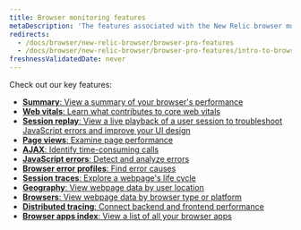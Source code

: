 ```yaml
---
title: Browser monitoring features
metaDescription: 'The features associated with the New Relic browser monitoring Pro and Pro+SPA agents.'
redirects:
  - /docs/browser/new-relic-browser/browser-pro-features
  - /docs/browser/new-relic-browser/browser-pro-features/intro-to-browser-pro-features
freshnessValidatedDate: never
---
```


Check out our key <InlinePopover type="browser" /> features:

* [<DoNotTranslate>**Summary**</DoNotTranslate>: View a summary of your browser's performance](/docs/browser/browser-monitoring/getting-started/browser-summary-page/)
* [<DoNotTranslate>**Web vitals**</DoNotTranslate>: Learn what contributes to core web vitals](/docs/journey-performance/guide-to-monitoring-core-web-vitals)
* [<DoNotTranslate>**Session replay**</DoNotTranslate>: View a live playback of a user session to troubleshoot JavaScript errors and improve your UI design](/docs/journey-performance/guide-to-monitoring-core-web-vitals)
* [<DoNotTranslate>**Page views**</DoNotTranslate>: Examine page performance](/docs/browser/new-relic-browser/browser-pro-features/page-views-examine-page-performance/)
* [<DoNotTranslate>**AJAX**</DoNotTranslate>: Identify time-consuming calls](/docs/browser/browser-monitoring/browser-pro-features/ajax-page-identify-time-consuming-calls/)
* [<DoNotTranslate>**JavaScript errors**</DoNotTranslate>: Detect and analyze errors](/docs/browser/new-relic-browser/browser-pro-features/javascript-errors-page-detect-analyze-errors/)
* [<DoNotTranslate>**Browser error profiles**</DoNotTranslate>: Find error causes](/docs/browser/new-relic-browser/browser-pro-features/browser-error-profiles-find-error-causes/)
* [<DoNotTranslate>**Session traces**</DoNotTranslate>: Explore a webpage's life cycle](/docs/browser/browser-monitoring/browser-pro-features/session-traces-explore-webpages-life-cycle/)
* [<DoNotTranslate>**Geography**</DoNotTranslate>: View webpage data by user location](/docs/browser/new-relic-browser/browser-pro-features/geography-webpage-metrics-location/)
* [<DoNotTranslate>**Browsers**</DoNotTranslate>: View webpage data by browser type or platform](/docs/browser/new-relic-browser/browser-pro-features/browsers-problem-patterns-type-or-platform/)
* [<DoNotTranslate>**Distributed tracing**</DoNotTranslate>: Connect backend and frontend performance](/docs/browser/new-relic-browser/browser-pro-features/browser-data-distributed-tracing/)
* [<DoNotTranslate>**Browser apps index**</DoNotTranslate>: View a list of all your browser apps](/docs/browser/new-relic-browser/getting-started/browser-apps-index/)